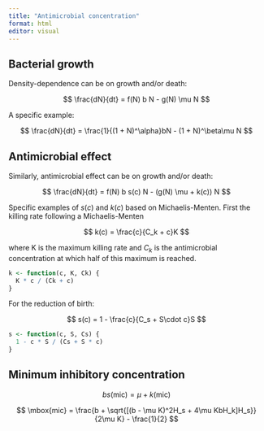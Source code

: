 ```yaml
---
title: "Antimicrobial concentration"
format: html
editor: visual
---
```


## Bacterial growth

Density-dependence can be on growth and/or death:

$$
\frac{dN}{dt} = f(N) b N - g(N) \mu N
$$

A specific example:

$$
\frac{dN}{dt} = \frac{1}{(1 + N)^\alpha}bN - (1 + N)^\beta\mu N
$$


## Antimicrobial effect

Similarly, antimicrobial effect can be on growth and/or death:

$$
\frac{dN}{dt} = f(N) b s(c) N - (g(N) \mu + k(c)) N
$$

Specific examples of $s(c)$ and $k(c)$ based on Michaelis-Menten. First the killing
rate following a Michaelis-Menten

$$
k(c) = \frac{c}{C_k + c}K
$$

where K is the maximum killing rate and $C_k$ is the antimicrobial concentration at
which half of this maximum is reached.

```r
k <- function(c, K, Ck) {
  K * c / (Ck + c)
}
```

For the reduction of birth:

$$
s(c) = 1 - \frac{c}{C_s + S\cdot c}S
$$

```r
s <- function(c, S, Cs) {
  1 - c * S / (Cs + S * c)
}
```


## Minimum inhibitory concentration

$$
bs(\mbox{mic}) = \mu + k(\mbox{mic})
$$

$$
\mbox{mic} = \frac{b + \sqrt{[(b - \mu K)^2H_s + 4\mu KbH_k]H_s}}{2\mu K} - \frac{1}{2}
$$